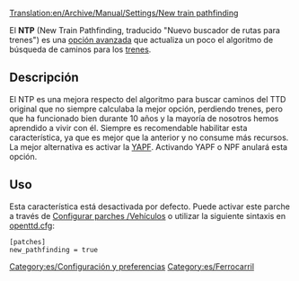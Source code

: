 [[Translation:en/Archive/Manual/Settings/New train pathfinding]]

El '''NTP''' (New Train Pathfinding, traducido "Nuevo buscador de rutas para trenes") es una [[es/Archive/Manual/Settings/Opciones avanzadas|opción avanzada]] que actualiza un poco el algoritmo de búsqueda de caminos para los [[es/Manual/Trenes|trenes]].

== Descripción ==
El NTP es una mejora respecto del algoritmo para buscar caminos del TTD original que no siempre calculaba la mejor opción, perdiendo trenes, pero que ha funcionado bien durante 10 años y la mayoría de nosotros hemos aprendido a vivir con él. Siempre es recomendable habilitar esta característica, ya que es mejor que la anterior y no consume más recursos. La mejor alternativa es activar la [[es/Archive/Manual/YAPF|YAPF]]. Activando YAPF o NPF anulará esta opción.

== Uso ==
Esta característica está desactivada por defecto. Puede activar este parche a través de [[es/Configurar parches/Vehículos|Configurar parches /Vehículos]] o utilizar la siguiente sintaxis en [[es/Archive/Manual/Settings/Openttd.cfg|openttd.cfg]]:
<pre>
[patches]
new_pathfinding = true
</pre>

[[Category:es/Configuración y preferencias]]
[[Category:es/Ferrocarril]]